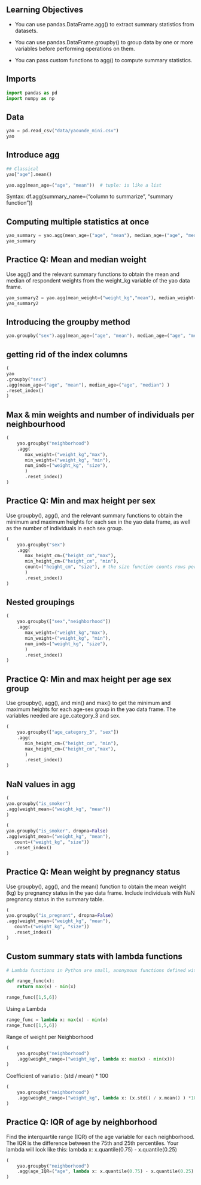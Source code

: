 ## Learning Objectives
- You can use pandas.DataFrame.agg() to extract summary statistics from datasets.

- You can use pandas.DataFrame.groupby() to group data by one or more variables before performing operations on them.

- You can pass custom functions to agg() to compute summary statistics.

## Imports

```python
import pandas as pd
import numpy as np
```

## Data
```python
yao = pd.read_csv("data/yaounde_mini.csv")
yao
```

## Introduce agg

```python
## Classical
yao["age"].mean()
```

```python
yao.agg(mean_age=("age", "mean"))  # tuple: is like a list
```

Syntax:
df.agg(summary_name=("column to summarize", "summary function"))

## Computing multiple statistics at once

```python
yao_summary = yao.agg(mean_age=("age", "mean"), median_age=("age", "median") )
yao_summary
```

## Practice Q: Mean and median weight
Use agg() and the relevant summary functions to obtain the mean and median of respondent weights from the weight_kg variable of the yao data frame.


```python
yao_summary2 = yao.agg(mean_weight=("weight_kg","mean"), median_weight=("weight_kg", "median") )
yao_summary2
```

## Introducing the groupby method

```python
yao.groupby("sex").agg(mean_age=("age", "mean"), median_age=("age", "median") )
```

## getting rid of the index columns
```python
(
yao
.groupby("sex")
.agg(mean_age=("age", "mean"), median_age=("age", "median") )
.reset_index()
)
```

## Max & min weights and number of individuals per neighbourhood


```python
(
    yao.groupby("neighborhood")
    .agg(
       max_weight=("weight_kg","max"),
       min_weight=("weight_kg", "min"),
       num_inds=("weight_kg", "size"),
       ) 
       .reset_index()
)
```

## Practice Q: Min and max height per sex
Use groupby(), agg(), and the relevant summary functions to obtain the minimum and maximum heights for each sex in the yao data frame, as well as the number of individuals in each sex group.

```python
(
    yao.groupby("sex")
    .agg(
       max_height_cm=("height_cm","max"),
       min_height_cm=("height_cm", "min"),
       count=("height_cm", "size"), # the size function counts rows per group
       ) 
       .reset_index()
)
```

## Nested groupings


```python
(
    yao.groupby(["sex","neighborhood"])
    .agg(
       max_weight=("weight_kg","max"),
       min_weight=("weight_kg", "min"),
       num_inds=("weight_kg", "size"),
       ) 
       .reset_index()
)
```

## Practice Q: Min and max height per age sex group
Use groupby(), agg(), and min() and max() to get the minimum and maximum heights for each age-sex group in the yao data frame. The variables needed are age_category_3 and sex.

```python
(
    yao.groupby(["age_category_3", "sex"])
    .agg(
       min_height_cm=("height_cm", "min"),
       max_height_cm=("height_cm","max"),
       ) 
       .reset_index()
)
```

## NaN values in agg

```python
(
yao.groupby("is_smoker")
.agg(weight_mean=("weight_kg", "mean"))
)
```

```python
(
yao.groupby("is_smoker", dropna=False)
.agg(weight_mean=("weight_kg", "mean"),
   count=("weight_kg", "size"))
   .reset_index()
)
```

## Practice Q: Mean weight by pregnancy status
Use groupby(), agg(), and the mean() function to obtain the mean weight (kg) by pregnancy status in the yao data frame. Include individuals with NaN pregnancy status in the summary table.

```python
(
yao.groupby("is_pregnant", dropna=False)
.agg(weight_mean=("weight_kg", "mean"),
   count=("weight_kg", "size"))
   .reset_index()
)
```

## Custom summary stats with lambda functions


```python
# Lambda functions in Python are small, anonymous functions defined with the lambda keyword

def range_func(x):
    return max(x) - min(x)

range_func([1,5,6])    

```

Using a Lambda
```python
range_func = lambda x: max(x) - min(x)
range_func([1,5,6])
```

Range of weight per Neighborhood

```python
(
    yao.groupby("neighborhood")
    .agg(weight_range=("weight_kg", lambda x: max(x) - min(x)))
)
```

Coefficient of variatio : (std / mean) * 100

```python
(
    yao.groupby("neighborhood")
    .agg(weight_range=("weight_kg", lambda x: (x.std() / x.mean() ) *100) )
)
```

## Practice Q: IQR of age by neighborhood
Find the interquartile range (IQR) of the age variable for each neighborhood. The IQR is the difference between the 75th and 25th percentiles. Your lambda will look like this: lambda x: x.quantile(0.75) - x.quantile(0.25)

```python
(
    yao.groupby("neighborhood")
    .agg(age_IQR=("age", lambda x: x.quantile(0.75) - x.quantile(0.25) ))
)
```


